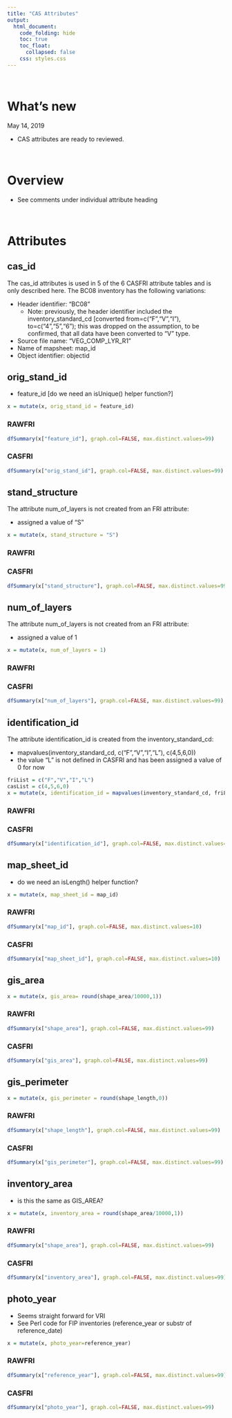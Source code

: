 ```yaml
---  
title: "CAS Attributes"
output:  
  html_document:  
    code_folding: hide
    toc: true
    toc_float:
      collapsed: false
    css: styles.css
---  
```


<br>

# What's new

May 14, 2019

  * CAS attributes are ready to reviewed.

<br>

# Overview

  * See comments under individual attribute heading

<br>

# Attributes

## cas_id

The cas_id attributes is used in 5 of the 6 CASFRI attribute tables and is only described here. The BC08 inventory has the following variations:

  * Header identifier: "BC08"
    - Note: previously, the header identifier included the inventory_standard_cd [converted from=c("F","V","I"), to=c("4","5","6"); this was dropped on the assumption, to be confirmed, that all data have been converted to "V" type.
  * Source file name: "VEG_COMP_LYR_R1"
  * Name of mapsheet: map_id
  * Object identifier: objectid

## orig_stand_id {.tabset}

  - feature_id [do we need an isUnique() helper function?]

```r
x = mutate(x, orig_stand_id = feature_id)
```

### RAWFRI

```r
dfSummary(x["feature_id"], graph.col=FALSE, max.distinct.values=99)
```

### CASFRI

```r
dfSummary(x["orig_stand_id"], graph.col=FALSE, max.distinct.values=99)
```

## stand_structure {.tabset}

The attribute num_of_layers is not created from an FRI attribute:

  * assigned a value of "S"

```r
x = mutate(x, stand_structure = "S")
```

### RAWFRI

### CASFRI

```r
dfSummary(x["stand_structure"], graph.col=FALSE, max.distinct.values=99)
```

## num_of_layers {.tabset}

The attribute num_of_layers is not created from an FRI attribute:

  * assigned a value of 1

```r
x = mutate(x, num_of_layers = 1)
```

### RAWFRI

### CASFRI

```r
dfSummary(x["num_of_layers"], graph.col=FALSE, max.distinct.values=99)
```

## identification_id {.tabset}

The attribute identification_id is created from the inventory_standard_cd:

  * mapvalues(inventory_standard_cd, c("F","V","I","L"), c(4,5,6,0))
  * the value "L" is not defined in CASFRI and has been assigned a value of 0 for now

```r
friList = c("F","V","I","L")
casList = c(4,5,6,0)
x = mutate(x, identification_id = mapvalues(inventory_standard_cd, friList, casList))
```

### RAWFRI

### CASFRI

```r
dfSummary(x["identification_id"], graph.col=FALSE, max.distinct.values=99)
```

## map_sheet_id {.tabset}

  * do we need an isLength() helper function?

```r
x = mutate(x, map_sheet_id = map_id)
```

### RAWFRI

```r
dfSummary(x["map_id"], graph.col=FALSE, max.distinct.values=10)
```

### CASFRI

```r
dfSummary(x["map_sheet_id"], graph.col=FALSE, max.distinct.values=10)
```

## gis_area {.tabset}

```r
x = mutate(x, gis_area= round(shape_area/10000,1))
```

### RAWFRI

```r
dfSummary(x["shape_area"], graph.col=FALSE, max.distinct.values=99)
```

### CASFRI

```r
dfSummary(x["gis_area"], graph.col=FALSE, max.distinct.values=99)
```

## gis_perimeter {.tabset}

```r
x = mutate(x, gis_perimeter = round(shape_length,0))
```

### RAWFRI

```r
dfSummary(x["shape_length"], graph.col=FALSE, max.distinct.values=99)
```

### CASFRI

```r
dfSummary(x["gis_perimeter"], graph.col=FALSE, max.distinct.values=99)
```

## inventory_area {.tabset}

  * is this the same as GIS_AREA?

```r
x = mutate(x, inventory_area = round(shape_area/10000,1))
```

### RAWFRI

```r
dfSummary(x["shape_area"], graph.col=FALSE, max.distinct.values=99)
```

### CASFRI

```r
dfSummary(x["inventory_area"], graph.col=FALSE, max.distinct.values=99)
```

## photo_year {.tabset}

  * Seems straight forward for VRI
  * See Perl code for FIP inventories (reference_year or substr of reference_date)

```r
x = mutate(x, photo_year=reference_year)
```

### RAWFRI

```r
dfSummary(x["reference_year"], graph.col=FALSE, max.distinct.values=99)
```

### CASFRI

```r
dfSummary(x["photo_year"], graph.col=FALSE, max.distinct.values=99)
```
